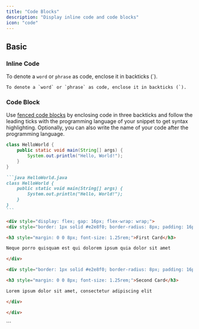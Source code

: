 ```yaml
---
title: "Code Blocks"
description: "Display inline code and code blocks"
icon: "code"
---
```


## Basic

### Inline Code

To denote a `word` or `phrase` as code, enclose it in backticks (\`).

```
To denote a `word` or `phrase` as code, enclose it in backticks (`).
```

### Code Block

Use [fenced code blocks](https://www.markdownguide.org/extended-syntax/#fenced-code-blocks) by enclosing code in three backticks and follow the leading ticks with the programming language of your snippet to get syntax highlighting. Optionally, you can also write the name of your code after the programming language.

```java HelloWorld.java
class HelloWorld {
    public static void main(String[] args) {
        System.out.println("Hello, World!");
    }
}
```

````md
```java HelloWorld.java
class HelloWorld {
    public static void main(String[] args) {
        System.out.println("Hello, World!");
    }
}
```
````

```html
<div style="display: flex; gap: 16px; flex-wrap: wrap;">
<div style="border: 1px solid #e2e8f0; border-radius: 8px; padding: 16px; flex: 1 1 45%; min-width: 200px;">

<h3 style="margin: 0 0 8px; font-size: 1.25rem;">First Card</h3>

Neque porro quisquam est qui dolorem ipsum quia dolor sit amet

</div>

<div style="border: 1px solid #e2e8f0; border-radius: 8px; padding: 16px; flex: 1 1 45%; min-width: 200px;">

<h3 style="margin: 0 0 8px; font-size: 1.25rem;">Second Card</h3>

Lorem ipsum dolor sit amet, consectetur adipiscing elit

</div>

</div>

```

\`\`\`